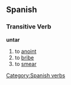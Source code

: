 == Spanish ==
=== Transitive Verb ===
'''untar'''
# to [[anoint]]
# to [[bribe]]
# to [[smear]]

[[Category:Spanish verbs]]